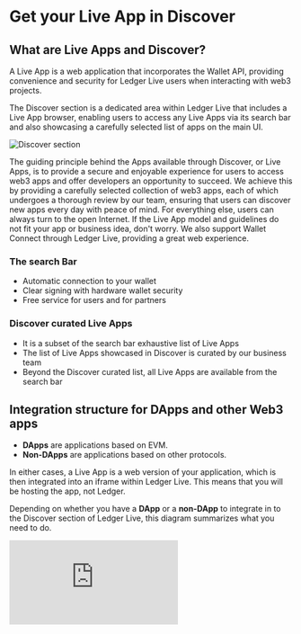 # Get your Live App in Discover

## What are Live Apps and Discover?

A Live App is a web application that incorporates the Wallet API, providing convenience and security for Ledger Live users when interacting with web3 projects.

The Discover section is a dedicated area within Ledger Live that includes a Live App browser, enabling users to access any Live Apps via its search bar and also showcasing a carefully selected list of apps on the main UI.

![Discover section](/discover-section.png)

The guiding principle behind the Apps available through Discover, or Live Apps, is to provide a secure and enjoyable experience for users to access web3 apps and offer developers an opportunity to succeed. We achieve this by providing a carefully selected collection of web3 apps, each of which undergoes a thorough review by our team, ensuring that users can discover new apps every day with peace of mind. For everything else, users can always turn to the open Internet. If the Live App model and guidelines do not fit your app or business idea, don't worry. We also support Wallet Connect through Ledger Live, providing a great web experience.

### The search Bar

- Automatic connection to your wallet
- Clear signing with hardware wallet security
- Free service for users and for partners

### Discover curated Live Apps

- It is a subset of the search bar exhaustive list of Live Apps
- The list of Live Apps showcased in Discover is curated by our business team
- Beyond the Discover curated list, all Live Apps are available from the search bar

   
## Integration structure for DApps and other Web3 apps

- **DApps** are applications based on EVM. 
- **Non-DApps** are applications based on other protocols.

In either cases, a Live App is a web version of your application, which is then integrated into an iframe within Ledger Live. This means that you will be hosting the app, not Ledger.

Depending on whether you have a **DApp** or a **non-DApp** to integrate in to the Discover section of Ledger Live, this diagram summarizes what you need to do.  

<div style={{width: "100%"}} className="center">
	<div style={{position: "relative", paddingBottom: "56.25%", paddingTop: 0, height: 0}}>
		<iframe title="Live App Structure" frameBorder="0" style={{position: "absolute", top: 0, left: 0, width: "100%", height: "100%"}} src="https://view.genial.ly/65241621e3a92300127e47e8" type="text/html" allowscriptaccess="always" allowFullScreen={true} scrolling="yes" allownetworking="all"></iframe> 
	</div> 
</div>


